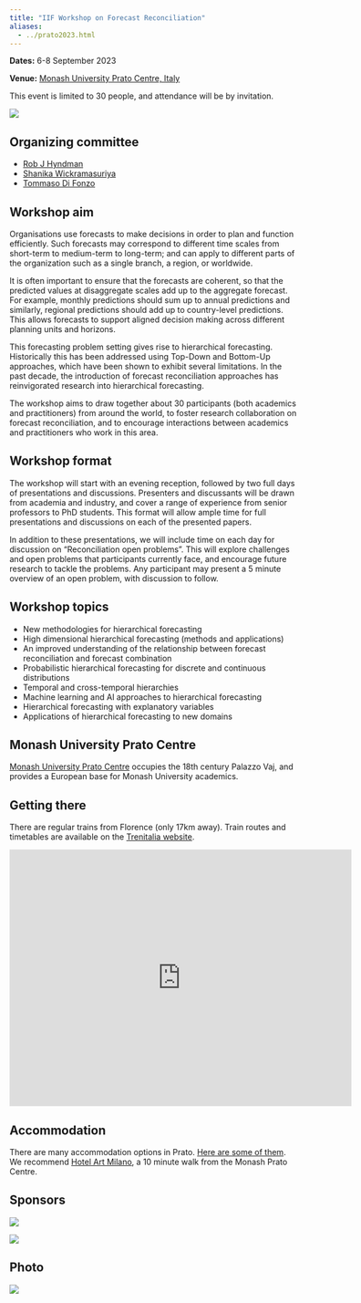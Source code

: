 ```yaml
---
title: "IIF Workshop on Forecast Reconciliation"
aliases:
  - ../prato2023.html
---
```


**Dates:** 6-8 September 2023

**Venue:** [Monash University Prato Centre, Italy](https://www.monash.edu/prato)

This event is limited to 30 people, and attendance will be by invitation.

![](/img/Monash_Prato.jpg)

## Organizing committee

 * [Rob J Hyndman](https://robjhyndman.com)
 * [Shanika Wickramasuriya](https://profiles.auckland.ac.nz/s-wickramasuriya)
 * [Tommaso Di Fonzo](https://homes.stat.unipd.it/tommasodifonzo/)

## Workshop aim

Organisations use forecasts to make decisions in order to plan and function efficiently.  Such forecasts may  correspond to different time scales from short-term to medium-term to long-term; and can apply to different parts of the organization such as a single branch, a region, or worldwide.

It is often important to ensure that the forecasts are coherent, so that the predicted values at disaggregate scales add up to the aggregate forecast. For example, monthly predictions should sum up to annual predictions and similarly, regional predictions should add up to country-level predictions. This allows forecasts to support aligned decision making across different planning units and horizons.

This forecasting problem setting gives rise to hierarchical forecasting. Historically this has been addressed using Top-Down and Bottom-Up approaches, which have been shown to exhibit several limitations. In the past decade, the introduction of forecast reconciliation approaches has reinvigorated research into hierarchical forecasting.

The workshop aims to draw together about 30 participants (both academics and practitioners) from around the world, to foster research collaboration on forecast reconciliation, and to encourage interactions between academics and practitioners who work in this area.

## Workshop format

The workshop will start with an evening reception, followed by two full days of presentations and discussions. Presenters and discussants will be drawn from academia and industry, and cover a range of experience from senior professors to PhD students. This format will allow ample time for full presentations and discussions on each of the presented papers.

In addition to these presentations, we will include time on each day for discussion on "Reconciliation open problems". This will explore challenges and open problems that participants currently face, and encourage future research to tackle the problems. Any participant may present a 5 minute overview of an open problem, with discussion to follow.

## Workshop topics

* New methodologies for hierarchical forecasting
* High dimensional hierarchical forecasting (methods and applications)
* An improved understanding of the relationship between forecast reconciliation and  forecast combination
* Probabilistic hierarchical forecasting for discrete and continuous distributions
* Temporal and cross-temporal hierarchies
* Machine learning and AI approaches to hierarchical forecasting
* Hierarchical forecasting with explanatory variables
* Applications of hierarchical forecasting to new domains

## Monash University Prato Centre

[Monash University Prato Centre](https://www.monash.edu/prato) occupies the 18th century Palazzo Vaj, and provides a European base for Monash University academics.


## Getting there

There are regular trains from Florence (only 17km away). Train routes and timetables are available on the [Trenitalia website](https://www.trenitalia.com/en.html).

<iframe src="https://www.google.com/maps/embed?pb=!1m14!1m8!1m3!1d8377.008516426136!2d11.097695243299363!3d43.87991255076215!3m2!1i1024!2i768!4f13.1!3m3!1m2!1s0x0%3A0x87a2b1cf083ca041!2sMonash%20University%20Prato%20Centre!5e0!3m2!1sen!2sau!4v1667629397682!5m2!1sen!2sau" width="600" height="450" style="border:0;" allowfullscreen="" loading="lazy" referrerpolicy="no-referrer-when-downgrade"></iframe>


## Accommodation

There are many accommodation options in Prato. [Here are some of them](https://www.monash.edu/prato/visiting-prato/accommodation/local-accommodation). We recommend [Hotel Art Milano](https://www.arthotel-milano.it), a 10 minute walk from the Monash Prato Centre.

## Sponsors

[![](/img/iif-logo-new.png)](https://forecasters.org)

[![](/img/MBSlogo.jpg)](https://www.monash.edu/business/ebs/)

## Photo

![](http://robjhyndman.com/files/prato/Prato_IIF_Workshop.jpg)

